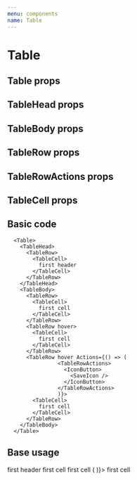 ```yaml
---
menu: components
name: Table
---
```



# Table

## Table props
<Props of={Table} />

## TableHead props
<Props of={TableHead} />

## TableBody props
<Props of={TableBody} />

## TableRow props
<Props of={TableRow} />

## TableRowActions props
<Props of={TableRowActions} />

## TableCell props
<Props of={TableCell} />

## Basic code

```
  <Table>
    <TableHead>
      <TableRow>
        <TableCell>
          first header
        </TableCell>
      </TableRow>
    </TableHead>
    <TableBody>
      <TableRow>
        <TableCell>
          first cell
        </TableCell>
      </TableRow>
      <TableRow hover>
        <TableCell>
          first cell
        </TableCell>
      </TableRow>
      <TableRow hover Actions={() => (
                <TableRowActions>
                  <IconButton>
                    <SaveIcon />
                  </IconButton>
                </TableRowActions>
                )}>
        <TableCell>
          first cell
        </TableCell>
      </TableRow>
    </TableBody>
  </Table>
```

## Base usage

<Playground>
  <ThemeProvider theme={new AstralEDOTheme()}>
  <Table>
    <TableHead>
      <TableRow>
        <TableCell>
          first header
        </TableCell>
      </TableRow>
    </TableHead>
    <TableBody>
      <TableRow>
        <TableCell>
          first cell
        </TableCell>
      </TableRow>
      <TableRow hover>
        <TableCell>
          first cell
        </TableCell>
      </TableRow>
      <TableRow hover Actions={() => (
                <TableRowActions>
                  <IconButton>
                    <SaveIcon />
                  </IconButton>
                </TableRowActions>
                )}>
        <TableCell>
          first cell
        </TableCell>
      </TableRow>
    </TableBody>
  </Table>
  </ThemeProvider>
</Playground>
